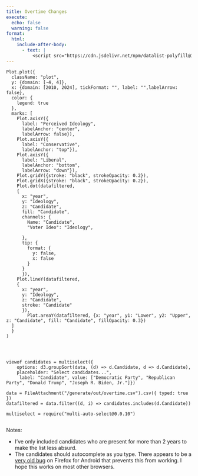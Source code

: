 ```yaml
---
title: Overtime Changes
execute:
  echo: false
  warning: false
format: 
  html: 
    include-after-body: 
      - text: |
          <script src="https://cdn.jsdelivr.net/npm/datalist-polyfill@1.25.1/datalist-polyfill.min.js"></script>
---
```



```ojs

Plot.plot({
  className: "plot",
  y: {domain: [-4, 4]},
  x: {domain: [2010, 2024], tickFormat: "", label: "",labelArrow: false},
  color: {
    legend: true
  },
  marks: [
    Plot.axisY({
      label: "Perceived Ideology",
      labelAnchor: "center", 
      labelArrow: false}),
    Plot.axisY({
      label: "Conservative", 
      labelAnchor: "top"}),  
    Plot.axisY({
      label: "Liberal", 
      labelAnchor: "bottom",
      labelArrow: "down"}),  
    Plot.gridY({stroke: "black", strokeOpacity: 0.2}),
    Plot.gridX({stroke: "black", strokeOpacity: 0.2}),
    Plot.dot(datafiltered, 
    {
      x: "year", 
      y: "Ideology",
      z: "Candidate",
      fill: "Candidate",
      channels: {
        Name: "Candidate",
        "Voter Ideo": "Ideology", 

      },
      tip: {
        format: {
          y: false,
          x: false
        }
      }
      }),
    Plot.lineY(datafiltered, 
    {
      x: "year", 
      y: "Ideology",
      z: "Candidate",
      stroke: "Candidate"
      }),
        Plot.areaY(datafiltered, {x: "year", y1: "Lower", y2: "Upper", z: "Candidate", fill: "Candidate", fillOpacity: 0.3})
  ]
  }
)




viewof candidates = multiselect({
    options: d3.groupSort(data, (d) => d.Candidate, d => d.Candidate),
    placeholder: "Select candidates...",
     label: "Candidate", value: ["Democratic Party", "Republican Party", "Donald Trump", "Joseph R. Biden, Jr."]})

data = FileAttachment("/generate/out/overtime.csv").csv({ typed: true })
datafiltered = data.filter((d, i) => candidates.includes(d.Candidate))

multiselect = require("multi-auto-select@0.0.10")


```


Notes: 

- I've only included candidates who are present for more than 2 years to make the list less absurd. 
- The candidates should autocomplete as you type. There appears to be a [very old bug](https://bugzilla.mozilla.org/show_bug.cgi?id=1535985) on Firefox for Android that prevents this from working. I hope this works on most other browsers. 